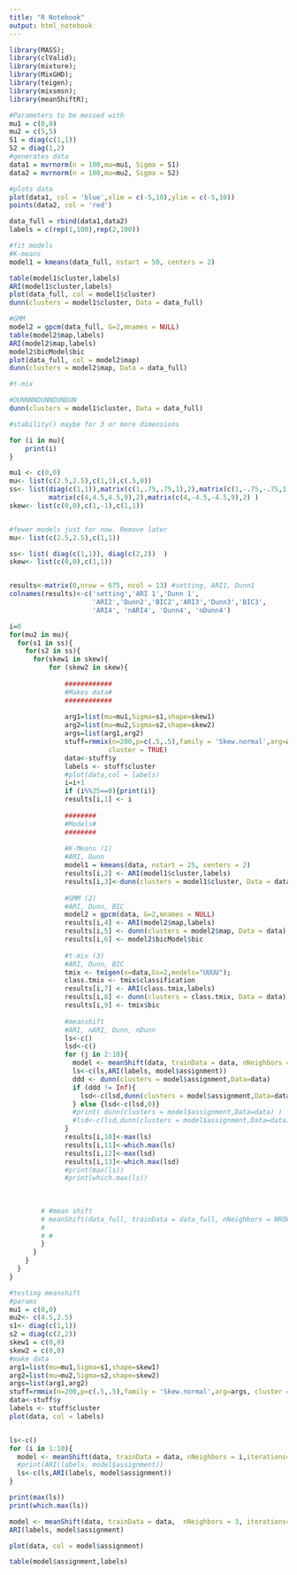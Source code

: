 ```yaml
---
title: "R Notebook"
output: html_notebook
---
```


```r
library(MASS);
library(clValid);
library(mixture);
library(MixGHD);
library(teigen);
library(mixsmsn);
library(meanShiftR);
```


```r
#Parameters to be messed with
mu1 = c(0,0)
mu2 = c(5,5)
S1 = diag(c(1,1))
S2 = diag(1,2)
#generates data
data1 = mvrnorm(n = 100,mu=mu1, Sigma = S1)
data2 = mvrnorm(n = 100,mu=mu2, Sigma = S2)

#plots data
plot(data1, col = 'blue',xlim = c(-5,10),ylim = c(-5,10))
points(data2, col = 'red')

data_full = rbind(data1,data2)
labels = c(rep(1,100),rep(2,100))

```

```r

#fit models
#K-means
model1 = kmeans(data_full, nstart = 50, centers = 2)

table(model1$cluster,labels)
ARI(model1$cluster,labels)
plot(data_full, col = model1$cluster)
dunn(clusters = model1$cluster, Data = data_full)

#GMM
model2 = gpcm(data_full, G=2,mnames = NULL)
table(model2$map,labels)
ARI(model2$map,labels)
model2$bicModel$bic
plot(data_full, col = model2$map)
dunn(clusters = model2$map, Data = data_full)

#t-mix
```

```r
#DUNNNNDUNNDUNDUN
dunn(clusters = model1$cluster, Data = data_full)

#stability() maybe for 3 or more dimensions

```

```r
for (i in mu){
    print(i)
}
```

```r
mu1 <- c(0,0)
mu<- list(c(2.5,2.5),c(1,1),c(.5,0))
ss<- list(diag(c(1,1)),matrix(c(1,.75,.75,1),2),matrix(c(1,-.75,-.75,1),2),
          matrix(c(4,4.5,4.5,9),2),matrix(c(4,-4.5,-4.5,9),2) )
skew<- list(c(0,0),c(1,-1),c(1,1))  


#fewer models just for now. Remove later
mu<- list(c(2.5,2.5),c(1,1))

ss<- list( diag(c(1,1)), diag(c(2,2))  )
skew<- list(c(0,0),c(1,1))  


results<-matrix(0,nrow = 675, ncol = 13) #setting, ARI1, Dunn1
colnames(results)<-c('setting','ARI 1','Dunn 1',
                     'ARI2','Dunn2','BIC2','ARI3','Dunn3','BIC3',
                     'ARI4', 'nARI4', 'Dunn4', 'nDunn4')

i=0
for(mu2 in mu){
  for(s1 in ss){
    for(s2 in ss){
      for(skew1 in skew){
          for (skew2 in skew){
              
              ############
              #Makes data#
              ############
              
              arg1=list(mu=mu1,Sigma=s1,shape=skew1)
              arg2=list(mu=mu2,Sigma=s2,shape=skew2)
              args=list(arg1,arg2)
              stuff=rmmix(n=200,p=c(.5,.5),family = 'Skew.normal',arg=args,
                         cluster = TRUE)
              data<-stuff$y
              labels <- stuff$cluster
              #plot(data,col = labels)
              i=i+1
              if (i%%25==0){print(i)}
              results[i,1] <- i 
              
              ########
              #Models#
              ########
              
              #K-Means (1)
              #ARI, Dunn
              model1 = kmeans(data, nstart = 25, centers = 2)
              results[i,2] <- ARI(model1$cluster,labels)
              results[i,3]<-dunn(clusters = model1$cluster, Data = data)
              
              #GMM (2)
              #ARI, Dunn, BIC
              model2 = gpcm(data, G=2,mnames = NULL)
              results[i,4] <- ARI(model2$map,labels)
              results[i,5] <- dunn(clusters = model2$map, Data = data)
              results[i,6] <- model2$bicModel$bic
              
              #t-mix (3)
              #ARI, Dunn, BIC
              tmix <- teigen(x=data,Gs=2,models="UUUU");
              class.tmix <- tmix$classification 
              results[i,7] <- ARI(class.tmix,labels)
              results[i,8] <- dunn(clusters = class.tmix, Data = data)
              results[i,9] <- tmix$bic
              
              #meanshift
              #ARI, nARI, Dunn, nDunn
              ls<-c()
              lsd<-c()
              for (j in 2:10){
                model <- meanShift(data, trainData = data, nNeighbors = j,iterations=25)
                ls<-c(ls,ARI(labels, model$assignment))
                ddd <- dunn(clusters = model$assignment,Data=data)
                if (ddd != Inf){
                  lsd<-c(lsd,dunn(clusters = model$assignment,Data=data))
                } else {lsd<-c(lsd,0)}
                #print( dunn(clusters = model$assignment,Data=data) )
                #lsd<-c(lsd,dunn(clusters = model$assignment,Data=data))
              }
              results[i,10]<-max(ls)
              results[i,11]<-which.max(ls)
              results[i,12]<-max(lsd)
              results[i,13]<-which.max(lsd)
              #print(max(ls))
              #print(which.max(ls))
              
              
              
        # #mean shift
        # meanShift(data_full, trainData = data_full, nNeighbors = NROW(data_full), algorithm = "LINEAR", kernelType = "NORMAL", bandwidth = rep(1, NCOL(data_full)), alpha = 0, iterations = 10, epsilon = 1e-08, epsilonCluster = 1e-04, parameters = NULL)
        # 
        # #
        }
      }
    }
  }
}


```


```r
#testing meanshift
#params
mu1 = c(0,0)
mu2<- c(4.5,2.5)
s1<- diag(c(1,1))
s2 = diag(c(2,2))  
skew1 = c(0,0)
skew2 = c(0,0)
#make data
arg1=list(mu=mu1,Sigma=s1,shape=skew1)
arg2=list(mu=mu2,Sigma=s2,shape=skew2)
args=list(arg1,arg2)
stuff=rmmix(n=200,p=c(.5,.5),family = 'Skew.normal',arg=args, cluster = TRUE)
data<-stuff$y
labels <- stuff$cluster
plot(data, col = labels)


ls<-c()
for (i in 1:10){
  model <- meanShift(data, trainData = data, nNeighbors = i,iterations=25)
  #print(ARI(labels, model$assignment))
  ls<-c(ls,ARI(labels, model$assignment))
}

print(max(ls))
print(which.max(ls))

model <- meanShift(data, trainData = data,  nNeighbors = 3, iterations=25)
ARI(labels, model$assignment)

plot(data, col = model$assignment)

table(model$assignment,labels)
```








